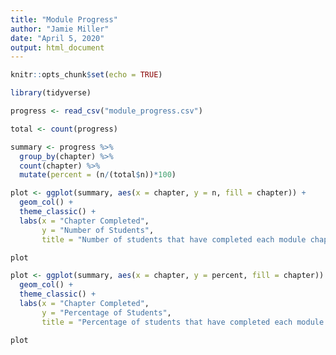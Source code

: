 ```yaml
---
title: "Module Progress"
author: "Jamie Miller"
date: "April 5, 2020"
output: html_document
---
```


```r
knitr::opts_chunk$set(echo = TRUE)
```

```r
library(tidyverse)

```


```r
progress <- read_csv("module_progress.csv")
```

```r
total <- count(progress)

summary <- progress %>% 
  group_by(chapter) %>% 
  count(chapter) %>% 
  mutate(percent = (n/(total$n))*100)
```


```r
plot <- ggplot(summary, aes(x = chapter, y = n, fill = chapter)) +
  geom_col() +
  theme_classic() +
  labs(x = "Chapter Completed",
       y = "Number of Students",
       title = "Number of students that have completed each module chapter")

plot
```

```r
plot <- ggplot(summary, aes(x = chapter, y = percent, fill = chapter)) +
  geom_col() +
  theme_classic() +
  labs(x = "Chapter Completed",
       y = "Percentage of Students",
       title = "Percentage of students that have completed each module chapter")

plot
```

